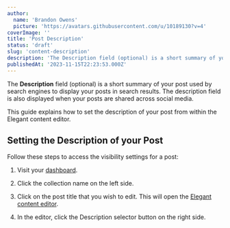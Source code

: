 ```yaml
---
author:
  name: 'Brandon Owens'
  picture: 'https://avatars.githubusercontent.com/u/10189130?v=4'
coverImage: ''
title: 'Post Description'
status: 'draft'
slug: 'content-description'
description: 'The Description field (optional) is a short summary of your post, and is used by search engines to display your posts in search results. This guide explains how to set the description of your post from within the Elegant content editor.'
publishedAt: '2023-11-15T22:23:53.000Z'
---
```


The **Description** field (optional) is a short summary of your post used by search engines to display your posts in search results. The description field is also displayed when your posts are shared across social media.

This guide explains how to set the description of your post from within the Elegant content editor.

## Setting the Description of your Post

Follow these steps to access the visibility settings for a post:

1. Visit your [dashboard](http://localhost:3000/admin).

2. Click the collection name on the left side.

3. Click on the post title that you wish to edit. This will open the [Elegant content editor](https://www.elegantframework.com/docs/content-editor).

4. In the editor, click the Description selector button on the right side.

